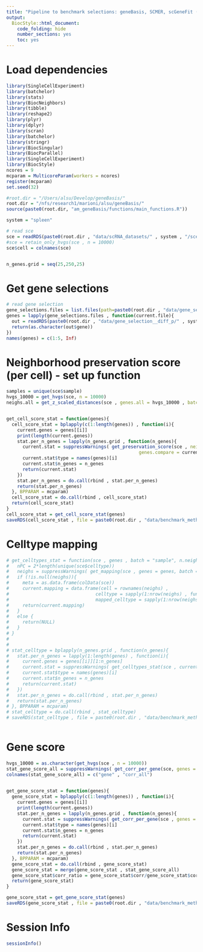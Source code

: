 ```yaml
---
title: "Pipeline to benchmark selections: geneBasis, SCMER, scGeneFit (marker selection) for cell score"
output:
  BiocStyle::html_document:
    code_folding: hide
    number_sections: yes
    toc: yes  
---
```

# Load dependencies

```r


library(SingleCellExperiment)
library(batchelor)
library(stats)
library(BiocNeighbors)
library(tibble)
library(reshape2)
library(plyr)
library(dplyr)
library(scran)
library(batchelor)
library(stringr)
library(BiocSingular)
library(BiocParallel)
library(SingleCellExperiment)
library(BiocStyle)
ncores = 9
mcparam = MulticoreParam(workers = ncores)
register(mcparam)
set.seed(32)

#root.dir = "/Users/alsu/Develop/geneBasis/"
root.dir = "/nfs/research1/marioni/alsu/geneBasis/"
source(paste0(root.dir, "am_geneBasis/functions/main_functions.R"))

system = "spleen"

# read sce 
sce = readRDS(paste0(root.dir , "data/scRNA_datasets/" , system , "/sce_" , system , ".Rds"))
#sce = retain_only_hvgs(sce , n = 10000)
sce$cell = colnames(sce)


n_genes.grid = seq(25,250,25)

```

# Get gene selections

```r


# read gene selection 
gene_selections.files = list.files(path=paste0(root.dir , "data/gene_selection__diff_p/" , system , "/"))
genes = lapply(gene_selections.files , function(current.file){
  out = readRDS(paste0(root.dir , "data/gene_selection__diff_p/" , system , "/" , current.file))
  return(as.character(out$gene))
})
names(genes) = c(1:5, Inf)


```

# Neighborhood preservation score (per cell) - set up function

```r


samples = unique(sce$sample)
hvgs_10000 = get_hvgs(sce, n = 10000)
neighs.all = get_z_scaled_distances(sce , genes.all = hvgs_10000 , batch = "sample", n.neigh = 5 , nPC.all = 50)


get_cell_score_stat = function(genes){
  cell_score_stat = bplapply(c(1:length(genes)) , function(i){
    current.genes = genes[[i]]
    print(length(current.genes))
    stat.per_n_genes = lapply(n_genes.grid , function(n_genes){
      current.stat = suppressWarnings( get_preservation_score(sce , neighs.all = neighs.all ,  genes.all = hvgs_10000, 
                                                 genes.compare = current.genes[1:n_genes], batch = "sample" ,n.neigh = 5 , nPC.all = 50 , nPC.compare = NULL) )
      current.stat$type = names(genes)[i]
      current.stat$n_genes = n_genes
      return(current.stat)
    })
    stat.per_n_genes = do.call(rbind , stat.per_n_genes)
    return(stat.per_n_genes)
  }, BPPARAM = mcparam)
  cell_score_stat = do.call(rbind , cell_score_stat)
  return(cell_score_stat)
}
cell_score_stat = get_cell_score_stat(genes)
saveRDS(cell_score_stat , file = paste0(root.dir , "data/benchmark_method/diff_dist/" , system , "/cell_score.Rds"))


```

# Celltype mapping

```r


# get_celltypes_stat = function(sce , genes , batch = "sample", n.neigh = 5){
#   nPC = 2*length(unique(sce$celltype))
#   neighs = suppressWarnings( get_mapping(sce , genes = genes, batch = batch, n.neigh = n.neigh, nPC = nPC , get.dist = F , type = "together"))
#   if (!is.null(neighs)){
#     meta = as.data.frame(colData(sce))
#     current.mapping = data.frame(cell = rownames(neighs) ,
#                                celltype = sapply(1:nrow(neighs) , function(i) meta$celltype[meta$cell == rownames(neighs)[i]]) ,
#                                mapped_celltype = sapply(1:nrow(neighs), function(i) getmode(meta$celltype[match(neighs[i,] , meta$cell)] , 1:n.neigh) ))
#     return(current.mapping)
#   }
#   else {
#     return(NULL)
#   }
# }
# 
# 
# stat_celltype = bplapply(n_genes.grid , function(n_genes){
#   stat.per_n_genes = lapply(1:length(genes) , function(i){
#     current.genes = genes[[i]][1:n_genes]
#     current.stat = suppressWarnings( get_celltypes_stat(sce , current.genes , batch = "sample", n.neigh = 10 ) )
#     current.stat$type = names(genes)[i]
#     current.stat$n_genes = n_genes
#     return(current.stat)
#   })
#   stat.per_n_genes = do.call(rbind , stat.per_n_genes)
#   return(stat.per_n_genes)
# }, BPPARAM = mcparam)
# stat_celltype = do.call(rbind , stat_celltype)
# saveRDS(stat_celltype , file = paste0(root.dir , "data/benchmark_method/diff_dist/" , system , "/celltype_classic.Rds"))



```

# Gene score

```r



hvgs_10000 = as.character(get_hvgs(sce , n = 10000))
stat_gene_score_all = suppressWarnings( get_corr_per_gene(sce, genes = hvgs_10000, batch = "sample" , n.neigh = 5 , nPC = 50 , genes.predict = hvgs_10000 ) ) 
colnames(stat_gene_score_all) = c("gene" , "corr_all")
  

get_gene_score_stat = function(genes){
  gene_score_stat = bplapply(c(1:length(genes)) , function(i){
    current.genes = genes[[i]]
    print(length(current.genes))
    stat.per_n_genes = lapply(n_genes.grid , function(n_genes){
      current.stat = suppressWarnings( get_corr_per_gene(sce , genes = current.genes[1:n_genes], batch = "sample" , n.neigh = 5 , nPC = NULL , genes.predict = hvgs_10000 ) )
      current.stat$type = names(genes)[i]
      current.stat$n_genes = n_genes
      return(current.stat)
    })
    stat.per_n_genes = do.call(rbind , stat.per_n_genes)
    return(stat.per_n_genes)
  }, BPPARAM = mcparam)
  gene_score_stat = do.call(rbind , gene_score_stat)
  gene_score_stat = merge(gene_score_stat , stat_gene_score_all)
  gene_score_stat$corr_ratio = gene_score_stat$corr/gene_score_stat$corr_all
  return(gene_score_stat)
}

gene_score_stat = get_gene_score_stat(genes)
saveRDS(gene_score_stat , file = paste0(root.dir , "data/benchmark_method/diff_dist/" , system , "/gene_score.Rds"))

```



# Session Info

```r
sessionInfo()
```
